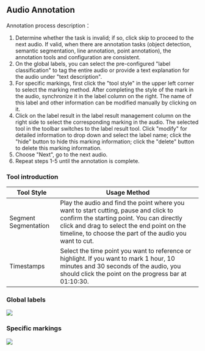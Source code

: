
## Audio Annotation

Annotation process description：

1. Determine whether the task is invalid; if so, click skip to proceed to the next audio. If valid, when there are annotation tasks (object detection, semantic segmentation, line annotation, point annotation), the annotation tools and configuration are consistent.
2. On the global labels, you can select the pre-configured "label classification" to tag the entire audio or provide a text explanation for the audio under "text description".
3. For specific markings, first click the "tool style" in the upper left corner to select the marking method. After completing the style of the mark in the audio, synchronize it in the label column on the right. The name of this label and other information can be modified manually by clicking on it.
4. Click on the label result in the label result management column on the right side to select the corresponding marking in the audio. The selected tool in the toolbar switches to the label result tool. Click "modify" for detailed information to drop down and select the label name; click the "hide" button to hide this marking information; click the "delete" button to delete this marking information.
5. Choose "Next", go to the next audio.
6. Repeat steps 1-5 until the annotation is complete.

### Tool introduction

<table>
<thead>
    <tr>
        <th style={{ whiteSpace: 'nowrap' }}>Tool Style</th>
        <th>Usage Method</th>
    </tr>
    </thead>
    <tbody>
    <tr>
        <td>Segment Segmentation</td>
        <td>Play the audio and find the point where you want to start cutting, pause and click to confirm the starting point. You can directly click and drag to select the end point on the timeline, to choose the part of the audio you want to cut.</td>
    </tr>
    <tr>
        <td>Timestamps</td>
        <td>Select the time point you want to reference or highlight. If you want to mark 1 hour, 10 minutes and 30 seconds of the audio, you should click the point on the progress bar at 01:10:30.</td>
    </tr>
    </tbody>
</table>


### Global labels

<img src={global} />


### Specific markings

<img src={tool} />
